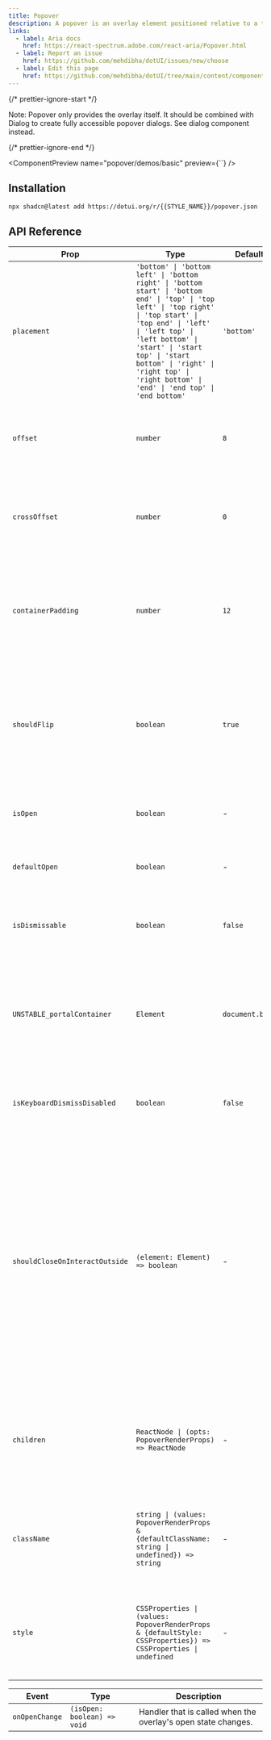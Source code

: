```yaml
---
title: Popover
description: A popover is an overlay element positioned relative to a trigger.
links:
  - label: Aria docs
    href: https://react-spectrum.adobe.com/react-aria/Popover.html
  - label: Report an issue
    href: https://github.com/mehdibha/dotUI/issues/new/choose
  - label: Edit this page
    href: https://github.com/mehdibha/dotUI/tree/main/content/components/overlays/popover.mdx?plain=1
---
```


{/* prettier-ignore-start */}

<Alert><span className="font-bold">Note:</span> Popover only provides the overlay itself. It should be combined with Dialog to create fully accessible popover dialogs. <Link href="/docs/components/overlays/dialog">See dialog</Link> component instead.</Alert>

{/* prettier-ignore-end */}

<ComponentPreview name="popover/demos/basic" preview={``} />

## Installation

```package-install
npx shadcn@latest add https://dotui.org/r/{{STYLE_NAME}}/popover.json
```

## API Reference

| Prop                           | Type                                                                                                                                                                                                                                                                                                                     | Default         | Description                                                                                                                                                                                                                                                                                                     |
| ------------------------------ | ------------------------------------------------------------------------------------------------------------------------------------------------------------------------------------------------------------------------------------------------------------------------------------------------------------------------ | --------------- | --------------------------------------------------------------------------------------------------------------------------------------------------------------------------------------------------------------------------------------------------------------------------------------------------------------- |
| `placement`                    | `'bottom' \| 'bottom left' \| 'bottom right' \| 'bottom start' \| 'bottom end' \| 'top' \| 'top left' \| 'top right' \| 'top start' \| 'top end' \| 'left' \| 'left top' \| 'left bottom' \| 'start' \| 'start top' \| 'start bottom' \| 'right' \| 'right top' \| 'right bottom' \| 'end' \| 'end top' \| 'end bottom'` | `'bottom'`      | The placement of the element with respect to its anchor element.                                                                                                                                                                                                                                                |
| `offset`                       | `number`                                                                                                                                                                                                                                                                                                                 | `8`             | The additional offset applied along the main axis between the element and its anchor element.                                                                                                                                                                                                                   |
| `crossOffset`                  | `number`                                                                                                                                                                                                                                                                                                                 | `0`             | The additional offset applied along the cross axis between the element and its anchor element.                                                                                                                                                                                                                  |
| `containerPadding`             | `number`                                                                                                                                                                                                                                                                                                                 | `12`            | The placement padding that should be applied between the element and its surrounding container.                                                                                                                                                                                                                 |
| `shouldFlip`                   | `boolean`                                                                                                                                                                                                                                                                                                                | `true`          | Whether the element should flip its orientation (e.g. top to bottom or left to right) when there is insufficient room for it to render completely.                                                                                                                                                              |
| `isOpen`                       | `boolean`                                                                                                                                                                                                                                                                                                                | -               | Whether the overlay is open by default (controlled).                                                                                                                                                                                                                                                            |
| `defaultOpen`                  | `boolean`                                                                                                                                                                                                                                                                                                                | -               | Whether the overlay is open by default (uncontrolled).                                                                                                                                                                                                                                                          |
| `isDismissable`                | `boolean`                                                                                                                                                                                                                                                                                                                | `false`         | Whether to close the modal when the user interacts outside it.                                                                                                                                                                                                                                                  |
| `UNSTABLE_portalContainer`     | `Element`                                                                                                                                                                                                                                                                                                                | `document.body` | The container element in which the overlay portal will be placed. This may have unknown behavior depending on where it is portalled to.                                                                                                                                                                         |
| `isKeyboardDismissDisabled`    | `boolean`                                                                                                                                                                                                                                                                                                                | `false`         | Whether pressing the escape key to close the dialog should be disabled.                                                                                                                                                                                                                                         |
| `shouldCloseOnInteractOutside` | `(element: Element) => boolean`                                                                                                                                                                                                                                                                                          | -               | When user interacts with the argument element outside of the overlay ref, return `true` if `onClose` should be called. This gives you a chance to filter out interaction with elements that should not dismiss the overlay. By default, `onClose` will always be called on interaction outside the overlay ref. |
| `children`                     | `ReactNode \| (opts: PopoverRenderProps) => ReactNode`                                                                                                                                                                                                                                                                   | -               | The children of the component. A function may be provided to alter the children based on component state.                                                                                                                                                                                                       |
| `className`                    | `string \| (values: PopoverRenderProps & {defaultClassName: string \| undefined}) => string`                                                                                                                                                                                                                             | -               | The CSS className for the element. A function may be provided to compute the class based on component state.                                                                                                                                                                                                    |
| `style`                        | `CSSProperties \| (values: PopoverRenderProps & {defaultStyle: CSSProperties}) => CSSProperties \| undefined`                                                                                                                                                                                                            | -               | The inline style for the element. A function may be provided to compute the style based on component state.                                                                                                                                                                                                     |

| Event          | Type                        | Description                                                   |
| -------------- | --------------------------- | ------------------------------------------------------------- |
| `onOpenChange` | `(isOpen: boolean) => void` | Handler that is called when the overlay's open state changes. |

